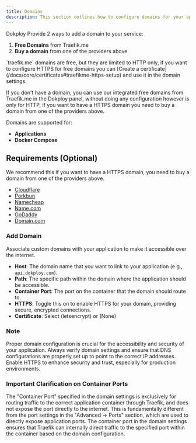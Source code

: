 ```yaml
---
title: Domains
description: This section outlines how to configure domains for your applications in Dokploy, ensuring that your applications are accessible via custom URLs.
---
```



Dokploy Provide 2 ways to add a domain to your service:

1. **Free Domains** from Traefik.me
2. **Buy a domain** from one of the providers above

<Callout type="warn">
   `traefik.me` domains are free, but they are limited to HTTP only, if you want to configure HTTPS for free domains
   you can [Create a certificate](/docs/core/certificates#traefikme-https-setup) and use it in the domain settings.
</Callout>

If you don't have a domain, you can use our integrated free domains from Traefik.me in the Dokploy panel, without doing any configuration however is only for HTTP, if you want to have a HTTPS domain you need to buy a domain from one of the providers above.

Domains are supported for:

- **Applications**
- **Docker Compose**


## Requirements (Optional)

We recommend this if you want to have a HTTPS domain, you need to buy a domain from one of the providers above.

- [Cloudflare](https://www.cloudflare.com/)
- [Porkbun](https://porkbun.com/)
- [Namecheap](https://www.namecheap.com/domains/)
- [Name.com](https://www.name.com/)
- [GoDaddy](https://www.godaddy.com/)
- [Domain.com](https://www.domain.com/)

### Add Domain

Associate custom domains with your application to make it accessible over the internet.

- **Host**: The domain name that you want to link to your application (e.g., `api.dokploy.com`).
- **Path**: The specific path within the domain where the application should be accessible.
- **Container Port**: The port on the container that the domain should route to.
- **HTTPS**: Toggle this on to enable HTTPS for your domain, providing secure, encrypted connections.
- **Certificate**: Select (letsencrypt) or (None)


### Note

Proper domain configuration is crucial for the accessibility and security of your application. Always verify domain settings and ensure that DNS configurations are properly set up to point to the correct IP addresses. Enable HTTPS to enhance security and trust, especially for production environments.


### Important Clarification on Container Ports

The "Container Port" specified in the domain settings is exclusively for routing traffic to the correct application container through Traefik, and does not expose the port directly to the internet. This is fundamentally different from the port settings in the "Advanced -> Ports" section, which are used to directly expose application ports. The container port in the domain settings ensures that Traefik can internally direct traffic to the specified port within the container based on the domain configuration.

